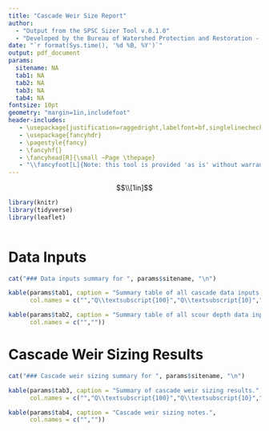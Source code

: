 ```yaml
---
title: "Cascade Weir Size Report"
author: 
  - "Output from the SPSC Sizer Tool v.0.1.0"
  - "Developed by the Bureau of Watershed Protection and Restoration - Anne Arundel County"
date: "`r format(Sys.time(), '%d %B, %Y')`"
output: pdf_document
params: 
  sitename: NA
  tab1: NA
  tab2: NA
  tab3: NA
  tab4: NA
fontsize: 10pt
geometry: "margin=1in,includefoot"
header-includes:
   - \usepackage[justification=raggedright,labelfont=bf,singlelinecheck=false]{caption}
   - \usepackage{fancyhdr}
   - \pagestyle{fancy}
   - \fancyhf{}
   - \fancyhead[R]{\small ~Page \thepage}
   - "\\fancyfoot[L]{Note: this tool is provided 'as is' without warranty of any kind, either expressed, implied, or statutory.  The user assumes the entire risk as to the quality and performance of the data from this tool.  Report is generated using user-developed and user-entered data.  Anne Arundel County makes no claims as to the validity or accuracy of the data used to develop this report or results detailed in the report.}"
---
```


$$\\[1in]$$


\newpage

```r
library(knitr)
library(tidyverse)
library(leaflet)
 
```

# Data Inputs 

```r
cat("### Data inputs summary for ", params$sitename, "\n")

kable(params$tab1, caption = "Summary table of all cascade data inputs:",
      col.names = c("","Q\\textsubscript{100}","Q\\textsubscript{10}","Q\\textsubscript{2}"))

kable(params$tab2, caption = "Summary table of all scour depth data inputs:",
      col.names = c("",""))

```

\newpage

# Cascade Weir Sizing Results 

```r
cat("### Cascade weir sizing summary for ", params$sitename, "\n")

kable(params$tab3, caption = "Summary of cascade weir sizing results.",
      col.names = c("","Q\\textsubscript{100}","Q\\textsubscript{10}","Q\\textsubscript{2}"))

kable(params$tab4, caption = "Cascade weir sizing notes.",
      col.names = c("",""))

```